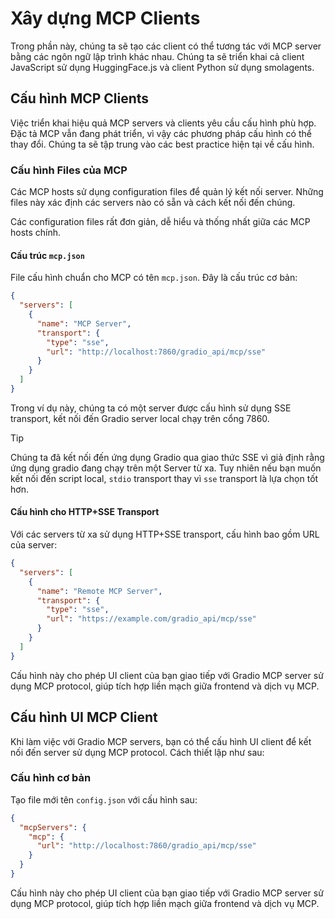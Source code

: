 # Xây dựng MCP Clients

Trong phần này, chúng ta sẽ tạo các client có thể tương tác với MCP server bằng các ngôn ngữ lập trình khác nhau. Chúng ta sẽ triển khai cả client JavaScript sử dụng HuggingFace.js và client Python sử dụng smolagents.

## Cấu hình MCP Clients

Việc triển khai hiệu quả MCP servers và clients yêu cầu cấu hình phù hợp. Đặc tả MCP vẫn đang phát triển, vì vậy các phương pháp cấu hình có thể thay đổi. Chúng ta sẽ tập trung vào các best practice hiện tại về cấu hình.

### Cấu hình Files của MCP

Các MCP hosts sử dụng configuration files để quản lý kết nối server. Những files này xác định các servers nào có sẵn và cách kết nối đến chúng.

Các configuration files rất đơn giản, dễ hiểu và thống nhất giữa các MCP hosts chính.

#### Cấu trúc `mcp.json`

File cấu hình chuẩn cho MCP có tên `mcp.json`. Đây là cấu trúc cơ bản:

```json
{
  "servers": [
    {
      "name": "MCP Server",
      "transport": {
        "type": "sse",
        "url": "http://localhost:7860/gradio_api/mcp/sse"
      }
    }
  ]
}
```

Trong ví dụ này, chúng ta có một server được cấu hình sử dụng SSE transport, kết nối đến Gradio server local chạy trên cổng 7860.

> [!TIP]
> Chúng ta đã kết nối đến ứng dụng Gradio qua giao thức SSE vì giả định rằng ứng dụng gradio đang chạy trên một Server từ xa. Tuy nhiên nếu bạn muốn kết nối đến script local, `stdio` transport thay vì `sse` transport là lựa chọn tốt hơn.

#### Cấu hình cho HTTP+SSE Transport

Với các servers từ xa sử dụng HTTP+SSE transport, cấu hình bao gồm URL của server:

```json
{
  "servers": [
    {
      "name": "Remote MCP Server",
      "transport": {
        "type": "sse",
        "url": "https://example.com/gradio_api/mcp/sse"
      }
    }
  ]
}
```

Cấu hình này cho phép UI client của bạn giao tiếp với Gradio MCP server sử dụng MCP protocol, giúp tích hợp liền mạch giữa frontend và dịch vụ MCP.

## Cấu hình UI MCP Client

Khi làm việc với Gradio MCP servers, bạn có thể cấu hình UI client để kết nối đến server sử dụng MCP protocol. Cách thiết lập như sau:

### Cấu hình cơ bản

Tạo file mới tên `config.json` với cấu hình sau:

```json
{
  "mcpServers": {
    "mcp": {
      "url": "http://localhost:7860/gradio_api/mcp/sse"
    }
  }
}
```

Cấu hình này cho phép UI client của bạn giao tiếp với Gradio MCP server sử dụng MCP protocol, giúp tích hợp liền mạch giữa frontend và dịch vụ MCP.